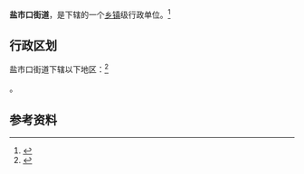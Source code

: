 {{中国乡级行政区
|景观照片文件名 = 
|景观照片描述 = 
|汉语拼音 = 
|其他语言 = 
|其他语言名称 = 
|旧称 = 
|地名出处 = 
|位置图文件名 = 
|位置图描述 = 
|自定义图片= 
|建置时间 = 
|政府驻地 = 
|毗邻 = 
|总面积 = 
|总人口 = 
|总人口年份 = 
|户籍人口 = 
|户籍人口年份 = 
|常住人口 = 
|常住人口年份 = 
|人口密度 = 
|GDP = 
|GDP年份 = 
|邮政编码 = 
|电话区号 = 28
|官方网站 = 
|网站名称 = 
|51/01/04/021/000}}

'''盐市口街道'''，是{{PRC admin/fullname|51/01/04/021/000|3}}下辖的一个[[乡镇|乡镇]]级行政单位。<ref>{{PRC admin/ref sgc|{{PRC admin/parent|51/01/04/021/000}}}}</ref>

== 行政区划 ==

盐市口街道下辖以下地区：<ref>{{PRC admin/ref sgc|51/01/04/021/000}}</ref>

{{PRC admin/children|51/01/04/021/000}}。

== 参考资料 ==

{{reflist}}

{{行政区划小作品}}
{{PRC admin/navcat|51/01/04/021/000}}
